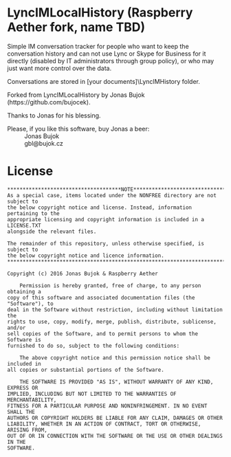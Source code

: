 = '''LyncIMLocalHistory''' (Raspberry Aether fork, name TBD) =

Simple IM conversation tracker for people who want to keep the conversation 
history and can not use Lync or Skype for Business for it directly (disabled by IT administrators through group policy), or who may just want more control over the data.

Conversations are stored in [your documents]\LyncIMHistory folder.

Forked from LyncIMLocalHistory by Jonas Bujok (https://github.com/bujocek).

Thanks to Jonas for his blessing. 

;Please, if you like this software, buy Jonas a beer:
:Jonas Bujok
:gbl@bujok.cz

= License =
<pre>
*************************************NOTE**************************************
As a special case, items located under the NONFREE directory are not subject to
the below copyright notice and license. Instead, information pertaining to the
appropriate licensing and copyright information is included in a LICENSE.TXT
alongside the relevant files.

The remainder of this repository, unless otherwise specified, is subject to 
the below copyright notice and licence information.
*******************************************************************************

Copyright (c) 2016 Jonas Bujok & Raspberry Aether

    Permission is hereby granted, free of charge, to any person obtaining a
copy of this software and associated documentation files (the "Software"), to
deal in the Software without restriction, including without limitation the
rights to use, copy, modify, merge, publish, distribute, sublicense, and/or
sell copies of the Software, and to permit persons to whom the Software is
furnished to do so, subject to the following conditions:

    The above copyright notice and this permission notice shall be included in
all copies or substantial portions of the Software.

    THE SOFTWARE IS PROVIDED "AS IS", WITHOUT WARRANTY OF ANY KIND, EXPRESS OR
IMPLIED, INCLUDING BUT NOT LIMITED TO THE WARRANTIES OF MERCHANTABILITY,
FITNESS FOR A PARTICULAR PURPOSE AND NONINFRINGEMENT. IN NO EVENT SHALL THE
AUTHORS OR COPYRIGHT HOLDERS BE LIABLE FOR ANY CLAIM, DAMAGES OR OTHER
LIABILITY, WHETHER IN AN ACTION OF CONTRACT, TORT OR OTHERWISE, ARISING FROM,
OUT OF OR IN CONNECTION WITH THE SOFTWARE OR THE USE OR OTHER DEALINGS IN THE
SOFTWARE.
</pre>
